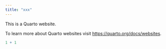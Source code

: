 ```yaml
---
title: "xxx"
---
```


This is a Quarto website.

To learn more about Quarto websites visit <https://quarto.org/docs/websites>.

```r
1 + 1
```

